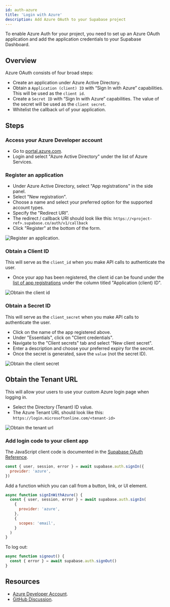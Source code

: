 ```yaml
---
id: auth-azure
title: 'Login with Azure'
description: Add Azure OAuth to your Supabase project
---
```



To enable Azure Auth for your project, you need to set up an Azure OAuth application and add the application credentials to your Supabase Dashboard.

## Overview

Azure OAuth consists of four broad steps:

- Create an application under Azure Active Directory.
- Obtain a `Application (client) ID` with “Sign In with Azure” capabilities. This will be used as the `client id`.
- Create a `Secret ID` with “Sign In with Azure” capabilities. The value of the secret will be used as the `client secret`.
- Whitelist the callback url of your application.

## Steps

### Access your Azure Developer account

- Go to [portal.azure.com](https://portal.azure.com/#home).
- Login and select "Azure Active Directory" under the list of Azure Services.

### Register an application

- Under Azure Active Directory, select "App registrations" in the side panel.
- Select "New registration".
- Choose a name and select your preferred option for the supported account types.
- Specify the "Redirect URI".
- The redirect / callback URI should look like this: `https://<project-ref>.supabase.co/auth/v1/callback`
- Click "Register" at the bottom of the form.

![Register an application.](/img/guides/auth-azure/azure-register-app.png)

### Obtain a Client ID

This will serve as the `client_id` when you make API calls to authenticate the user.

- Once your app has been registered, the client id can be found under the [list of app registrations](https://portal.azure.com/#blade/Microsoft_AAD_IAM/ActiveDirectoryMenuBlade/RegisteredApps) under the column titled "Application (client) ID".

![Obtain the client id](/img/guides/auth-azure/azure-client-id.png)

### Obtain a Secret ID

This will serve as the `client_secret` when you make API calls to authenticate the user.

- Click on the name of the app registered above.
- Under "Essentials", click on "Client credentials".
- Navigate to the "Client secrets" tab and select "New client secret".
- Enter a description and choose your preferred expiry for the secret.
- Once the secret is generated, save the `value` (not the secret ID).

![Obtain the client secret](/img/guides/auth-azure/azure-client-secret.png)

## Obtain the Tenant URL

This will allow your users to use your custom Azure login page when logging in.

- Select the Directory (Tenant) ID value.
- The Azure Tenant URL should look like this: `https://login.microsoftonline.com/<tenant-id>`

![Obtain the tenant url](/img/guides/auth-azure/azure-tenant-url.png)

### Add login code to your client app

The JavaScript client code is documented in the [Supabase OAuth Reference](/docs/reference/javascript/auth-signin#sign-in-using-third-party-providers).

```js
const { user, session, error } = await supabase.auth.signIn({
  provider: 'azure',
})
```

Add a function which you can call from a button, link, or UI element.

```js
async function signInWithAzure() {
  const { user, session, error } = await supabase.auth.signIn(
    {
      provider: 'azure',
    },
    {
      scopes: 'email',
    }
  )
}
```

To log out:

```js
async function signout() {
  const { error } = await supabase.auth.signOut()
}
```

## Resources

- [Azure Developer Account](https://portal.azure.com).
- [GitHub Discussion](https://github.com/supabase/gotrue/pull/54#issuecomment-757043573).
